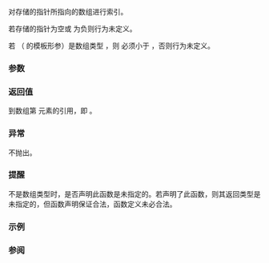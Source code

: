 {{cpp/memory/shared_ptr/title|operator[]}}
{{cpp/memory/shared_ptr/navbar}}
{{dcl begin}}
{{dcl|since=c++17|1= 
element_type&amp; operator[]( std::ptrdiff_t idx ) const;
}}
{{dcl end}}

对存储的指针所指向的数组进行索引。

若存储的指针为空或 {{c|idx}} 为负则行为未定义。

若 {{tt|T}} （{{tt|shared_ptr}} 的模板形参）是数组类型 {{tt|U[N]}}，则 {{c|idx}} 必须小于 {{tt|N}}，否则行为未定义。

===参数===
{{par begin}}
{{par|idx|数组索引}}
{{par end}}

===返回值===
到数组第 {{c|idx}} 元素的引用，即 {{c|get()[idx]}}。

===异常===
不抛出。

===提醒===
{{tt|T}} 不是数组类型时，是否声明此函数是未指定的。若声明了此函数，则其返回类型是未指定的，但函数声明保证合法，函数定义未必合法。

===示例===
{{example
|code=
#include &lt;cstddef&gt;
#include &lt;iostream&gt;
#include &lt;memory&gt;

int main()
{
    const std::size_t arr_size = 10;
    std::shared_ptr&lt;int[]&gt; pis(new int[10]{0, 1, 2, 3, 4, 5, 6, 7, 8, 9});
    for (std::size_t i = 0; i &lt; arr_size; ++i)
        std::cout &lt;&lt; pis[i] &lt;&lt; ' ';
    std::cout &lt;&lt; '\n';
}
|output=
0 1 2 3 4 5 6 7 8 9 
}}

===参阅===
{{dsc begin}}
{{dsc inc|cpp/memory/shared_ptr/dsc get}}
{{dsc end}}

{{langlinks|de|en|es|fr|it|ja|pt|ru}}
